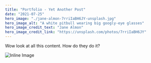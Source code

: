 ```yaml
---
title: "Portfolio - Yet Another Post"
date: "2021-07-25"
hero_image: "./jane-almon-7rriIaBH6JY-unsplash.jpg"
hero_image_alt: "A white pitbull wearing big googly-eye glasses"
hero_image_credit_text: "Jane Almon"
hero_image_credit_link: "https://unsplash.com/photos/7rriIaBH6JY"
---
```


Wow look at all this content. How do they do it?

![Inline Image](./jane-almon-7rriIaBH6JY-unsplash.jpg)
